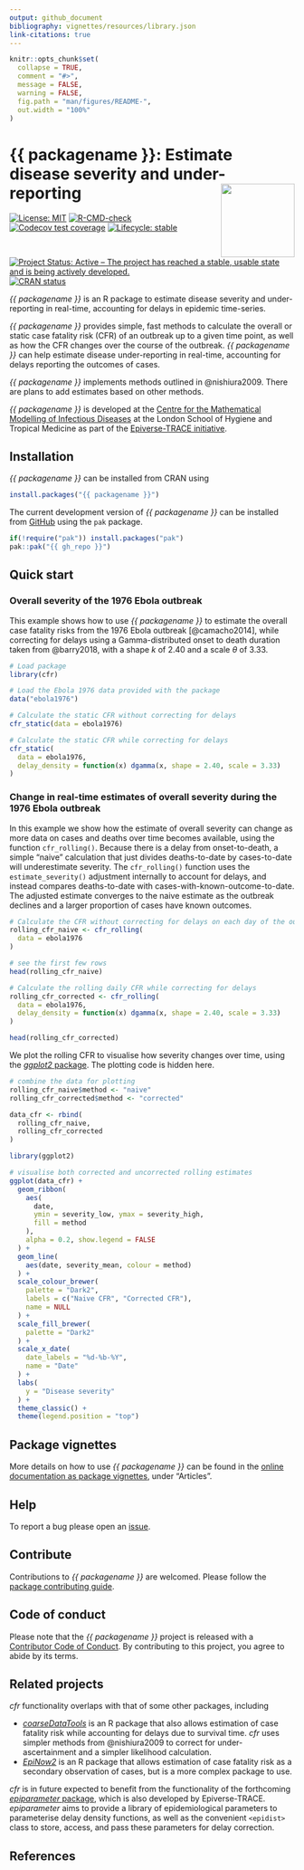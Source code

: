```yaml
---
output: github_document
bibliography: vignettes/resources/library.json
link-citations: true
---
```


<!-- README.md is generated from README.Rmd. Please edit that file -->

```r
knitr::opts_chunk$set(
  collapse = TRUE,
  comment = "#>",
  message = FALSE,
  warning = FALSE,
  fig.path = "man/figures/README-",
  out.width = "100%"
)
```

# {{ packagename }}: Estimate disease severity and under-reporting <img src="man/figures/logo.svg" align="right" width="130"/>

<!-- badges: start -->
[![License: MIT](https://img.shields.io/badge/License-MIT-blue.svg)](https://opensource.org/license/mit/)
[![R-CMD-check](https://github.com/{{ gh_repo }}/actions/workflows/R-CMD-check.yaml/badge.svg)](https://github.com/{{ gh_repo }}/actions/workflows/R-CMD-check.yaml)
[![Codecov test coverage](https://codecov.io/gh/{{ gh_repo }}/branch/main/graph/badge.svg)](https://app.codecov.io/gh/{{ gh_repo }}?branch=main)
[![Lifecycle: stable](https://img.shields.io/badge/lifecycle-stable-brightgreen.svg)](https://lifecycle.r-lib.org/articles/stages.html#stable)
[![Project Status: Active – The project has reached a stable, usable state and is being actively developed.](https://www.repostatus.org/badges/latest/active.svg)](https://www.repostatus.org/#active)
[![CRAN status](https://www.r-pkg.org/badges/version/{{ packagename }})](https://CRAN.R-project.org/package={{ packagename }})
<!-- badges: end -->

_{{ packagename }}_ is an R package to estimate disease severity and under-reporting in real-time, accounting for delays in epidemic time-series.

_{{ packagename }}_ provides simple, fast methods to calculate the overall or static case fatality risk (CFR) of an outbreak up to a given time point, as well as how the CFR changes over the course of the outbreak.
_{{ packagename }}_ can help estimate disease under-reporting in real-time, accounting for delays reporting the outcomes of cases.

_{{ packagename }}_ implements methods outlined in @nishiura2009. There are plans to add estimates based on other methods.

_{{ packagename }}_ is developed at the [Centre for the Mathematical Modelling of Infectious Diseases](https://www.lshtm.ac.uk/research/centres/centre-mathematical-modelling-infectious-diseases) at the London School of Hygiene and Tropical Medicine as part of the [Epiverse-TRACE initiative](https://data.org/initiatives/epiverse/).

## Installation

_{{ packagename }}_ can be installed from CRAN using

```r
install.packages("{{ packagename }}")
```

The current development version of _{{ packagename }}_ can be installed from [GitHub](https://github.com/) using the `pak` package.

```r
if(!require("pak")) install.packages("pak")
pak::pak("{{ gh_repo }}")
```

## Quick start

### Overall severity of the 1976 Ebola outbreak

This example shows how to use _{{ packagename }}_ to estimate the overall case fatality risks from the 1976 Ebola outbreak [@camacho2014], while correcting for delays using a Gamma-distributed onset to death duration taken from @barry2018, with a shape $k$ of 2.40 and a scale $\theta$ of 3.33.

```r
# Load package
library(cfr)

# Load the Ebola 1976 data provided with the package
data("ebola1976")

# Calculate the static CFR without correcting for delays
cfr_static(data = ebola1976)

# Calculate the static CFR while correcting for delays
cfr_static(
  data = ebola1976,
  delay_density = function(x) dgamma(x, shape = 2.40, scale = 3.33)
)
```

### Change in real-time estimates of overall severity during the 1976 Ebola outbreak

In this example we show how the estimate of overall severity can change as more data on cases and deaths over time becomes available, using the function `cfr_rolling()`. 
Because there is a delay from onset-to-death, a simple "naive" calculation that just divides deaths-to-date by cases-to-date will underestimate severity.
The `cfr_rolling()` function uses the `estimate_severity()` adjustment internally to account for delays, and instead compares deaths-to-date with cases-with-known-outcome-to-date.
The adjusted estimate converges to the naive estimate as the outbreak declines and a larger proportion of cases have known outcomes.

```r
# Calculate the CFR without correcting for delays on each day of the outbreak
rolling_cfr_naive <- cfr_rolling(
  data = ebola1976
)

# see the first few rows
head(rolling_cfr_naive)

# Calculate the rolling daily CFR while correcting for delays
rolling_cfr_corrected <- cfr_rolling(
  data = ebola1976,
  delay_density = function(x) dgamma(x, shape = 2.40, scale = 3.33)
)

head(rolling_cfr_corrected)
```

We plot the rolling CFR to visualise how severity changes over time, using the [_ggplot2_ package](https://ggplot2.tidyverse.org/). The plotting code is hidden here.

```r
# combine the data for plotting
rolling_cfr_naive$method <- "naive"
rolling_cfr_corrected$method <- "corrected"

data_cfr <- rbind(
  rolling_cfr_naive,
  rolling_cfr_corrected
)
```

```r
library(ggplot2)

# visualise both corrected and uncorrected rolling estimates
ggplot(data_cfr) +
  geom_ribbon(
    aes(
      date,
      ymin = severity_low, ymax = severity_high,
      fill = method
    ),
    alpha = 0.2, show.legend = FALSE
  ) +
  geom_line(
    aes(date, severity_mean, colour = method)
  ) +
  scale_colour_brewer(
    palette = "Dark2",
    labels = c("Naive CFR", "Corrected CFR"),
    name = NULL
  ) +
  scale_fill_brewer(
    palette = "Dark2"
  ) +
  scale_x_date(
    date_labels = "%d-%b-%Y",
    name = "Date"
  ) +
  labs(
    y = "Disease severity"
  ) +
  theme_classic() +
  theme(legend.position = "top")
```

## Package vignettes

More details on how to use _{{ packagename }}_ can be found in the [online documentation as package vignettes](https://epiverse-trace.github.io/{{ packagename }}/), under "Articles".

## Help

To report a bug please open an [issue](https://github.com/{{ gh_repo }}/issues/new/choose).

## Contribute

Contributions to _{{ packagename }}_ are welcomed. Please follow the [package contributing guide](https://github.com/{{ gh_repo }}/blob/main/.github/CONTRIBUTING.md).

## Code of conduct

Please note that the _{{ packagename }}_ project is released with a [Contributor Code of Conduct](https://github.com/epiverse-trace/.github/blob/main/CODE_OF_CONDUCT.md). By contributing to this project, you agree to abide by its terms.

## Related projects

_cfr_ functionality overlaps with that of some other packages, including

- [_coarseDataTools_](https://cran.r-project.org/package=coarseDataTools) is an R package that also allows estimation of case fatality risk while accounting for delays due to survival time. _cfr_ uses simpler methods from @nishiura2009 to correct for under-ascertainment and a simpler likelihood calculation.
- [_EpiNow2_](https://cran.r-project.org/package=EpiNow2) is an R package that allows estimation of case fatality risk as a secondary observation of cases, but is a more complex package to use.

_cfr_ is in future expected to benefit from the functionality of the forthcoming [_epiparameter_ package](https://epiverse-trace.github.io/epiparameter/), which is also developed by Epiverse-TRACE. _epiparameter_ aims to provide a library of epidemiological parameters to parameterise delay density functions, as well as the convenient `<epidist>` class to store, access, and pass these parameters for delay correction.

## References
